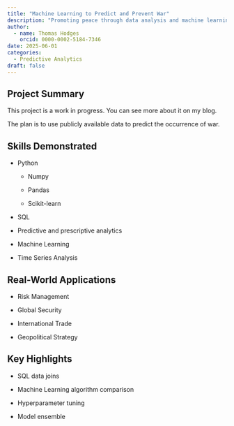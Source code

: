 ```yaml
---
title: "Machine Learning to Predict and Prevent War"
description: "Promoting peace through data analysis and machine learning"
author:
  - name: Thomas Hodges
    orcid: 0000-0002-5184-7346
date: 2025-06-01
categories: 
  - Predictive Analytics
draft: false
---
```


## Project Summary

This project is a work in progress. You can see more about it on my blog.

The plan is to use publicly available data to predict the occurrence of war.

## Skills Demonstrated

-   Python

    -   Numpy

    -   Pandas

    -   Scikit-learn

-   SQL

-   Predictive and prescriptive analytics

-   Machine Learning

-   Time Series Analysis

## Real-World Applications

-   Risk Management

-   Global Security

-   International Trade

-   Geopolitical Strategy

## Key Highlights

-   SQL data joins

-   Machine Learning algorithm comparison

-   Hyperparameter tuning

-   Model ensemble
